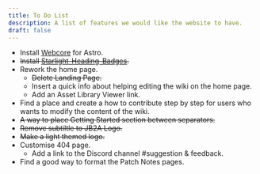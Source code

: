 ```yaml
---
title: To Do List
description: A list of features we would like the website to have.
draft: false
---
```


- Install [Webcore](https://webcoreui.dev/docs/astro) for Astro.
- ~~Install [Starlight-Heading-Badges](https://github.com/HiDeoo/starlight-heading-badges).~~
- Rework the home page.
    - ~~Delete Landing Page.~~
    - Insert a quick info about helping editing the wiki on the home page.
    - Add an Asset Library Viewer link.
- Find a place and create a how to contribute step by step for users who wants to modify the content of the wiki.
- ~~A way to place Getting Started section between separators.~~
- ~~Remove subtiltle to JB2A Logo.~~
- ~~Make a light themed logo.~~
- Customise 404 page.
    - Add a link to the Discord channel #suggestion & feedback.
- Find a good way to format the Patch Notes pages.